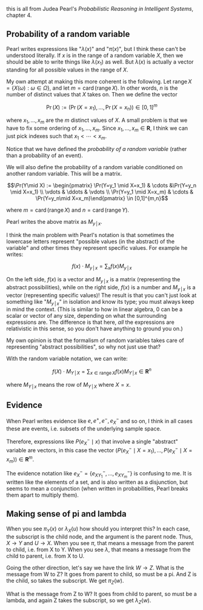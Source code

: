 this is all from Judea Pearl's ''Probabilistic Reasoning in Intelligent Systems'', chapter 4.

==Probability of a random variable==

Pearl writes expressions like "<math>\lambda(x)</math>" and "<math>\pi(x)</math>", but I think these can't be understood literally. If <math>x</math> is in the range of a random variable <math>X</math>, then we should be able to write things like <math>\lambda(x_1)</math> as well. But <math>\lambda(x)</math> is actually a vector standing for all possible values in the range of <math>X</math>.

My own attempt at making this more coherent is the following. Let <math>\operatorname{range} X = \{X(\omega) : \omega \in \Omega\}</math>, and let <math>m = \operatorname{card} (\operatorname{range} X)</math>. In other words, <math>n</math> is the number of distinct values that <math>X</math> takes on. Then we define the vector

:<math>\Pr(X) := (\Pr(X = x_1), \ldots, \Pr(X = x_n)) \in [0,1]^m</math>

where <math>x_1, \ldots, x_m</math> are the <math>m</math> distinct values of <math>X</math>. A small problem is that we have to fix some ordering of <math>x_1, \ldots, x_m</math>. Since <math>x_1, \ldots, x_m \in \mathbf R</math>, I think we can just pick indexes such that <math>x_1 < \cdots < x_m</math>.

Notice that we have defined the ''probability of a random variable'' (rather than a probability of an event).

We will also define the probability of a random variable conditioned on another random variable. This will be a matrix.

:<math>\Pr(Y\mid X) := \begin{pmatrix} \Pr(Y=y_1 \mid X=x_1) & \cdots &\Pr(Y=y_n \mid X=x_1) \\
\vdots & \ddots & \vdots \\
\Pr(Y=y_1 \mid X=x_m) & \cdots & \Pr(Y=y_n\mid X=x_m)\end{pmatrix} \in [0,1]^{m,n}</math>

where <math>m = \operatorname{card} (\operatorname{range} X)</math> and <math>n = \operatorname{card} (\operatorname{range} Y)</math>.

Pearl writes the above matrix as <math>M_{y\,\vert\,x}</math>.

I think the main problem with Pearl's notation is that sometimes the lowercase letters represent "possible values (in the abstract) of the variable" and other times they represent specific values. For example he writes:

:<math>f(x) \cdot M_{y\,\vert\,x} = \sum_x f(x)M_{y\,\vert\,x}</math>

On the left side, <math>f(x)</math> is a vector and <math>M_{y\,\vert\,x}</math> is a matrix (representing the abstract possibilities), while on the right side, <math>f(x)</math> is a number and <math>M_{y\,\vert\,x}</math> is a vector (representing specific values)! The result is that you can't just look at something like "<math>M_{y\,\vert\,x}</math>" in isolation and know its type; you must always keep in mind the context. (This is similar to how in linear algebra, <math>0</math> can be a scalar or vector of any size, depending on what the surrounding expressions are. The difference is that here, ''all'' the expressions are relativistic in this sense, so you don't have anything to ground you on.)

My own opinion is that the formalism of random variables takes care of representing "abstract possibilities", so why not just use that?

With the random variable notation, we can write:

:<math>f(X) \cdot M_{Y\,\vert\,X} = \sum_{x\in\operatorname{range}X} f(x)M_{Y\,\vert\,x} \in \mathbf R^n</math>

where <math>M_{Y\,\vert\,x}</math> means the row of <math>M_{Y\,\vert\,X}</math> where <math>X=x</math>.

==Evidence==

When Pearl writes evidence like <math>e, e^+, e^-, e^-_X</math> and so on, I think in all cases these are events, i.e. subsets of the underlying sample space.

Therefore, expressions like <math>P(e^-_X\mid x)</math> that involve a single "abstract" variable are vectors, in this case the vector <math>(P(e^-_X\mid X=x_1), \ldots, P(e^-_X\mid X=x_m)) \in \mathbf R^m</math>.

The evidence notation like <math>e^-_X = \{e^-_{XY_1},\ldots,e^-_{XY_m}\}</math> is confusing to me. It is written like the elements of a set, and is also written as a disjunction, but seems to mean a conjunction (when written in probabilities, Pearl breaks them apart to multiply them).

==Making sense of pi and lambda==

When you see <math>\pi_Y(x)</math> or <math>\lambda_X(u)</math> how should you interpret this? In each case, the subscript is the child node, and the argument is the parent node. Thus, <math>X\to Y</math> and <math>U\to X</math>. When you see <math>\pi</math>, that means a message from the parent to child, i.e. from X to Y. When you see <math>\lambda</math>, that means a message from the child to parent, i.e. from X to U.

Going the other direction, let's say we have the link <math>W\to Z</math>. What is the message from W to Z? It goes from parent to child, so must be a pi. And Z is the child, so takes the subscript. We get <math>\pi_Z(w)</math>.

What is the message from Z to W? It goes from child to parent, so must be a lambda, and again Z takes the subscript, so we get <math>\lambda_Z(w)</math>.
